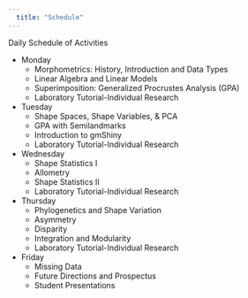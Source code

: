 ```yaml
---
  title: "Schedule"
---
```

Daily Schedule of Activities

* Monday
    + Morphometrics: History, Introduction and Data Types
    + Linear Algebra and Linear Models
    + Superimposition: Generalized Procrustes Analysis (GPA)
    + Laboratory Tutorial-Individual Research
    
* Tuesday
    + Shape Spaces, Shape Variables, & PCA 
    + GPA with Semilandmarks
    + Introduction to gmShiny
    + Laboratory Tutorial-Individual Research
    
* Wednesday
    + Shape Statistics I
    + Allometry
    + Shape Statistics II
    + Laboratory Tutorial-Individual Research    

* Thursday
    + Phylogenetics and Shape Variation
    + Asymmetry
    + Disparity
    + Integration and Modularity 
    + Laboratory Tutorial-Individual Research
    
* Friday
    + Missing Data
    + Future Directions and Prospectus
    + Student Presentations
    
    
